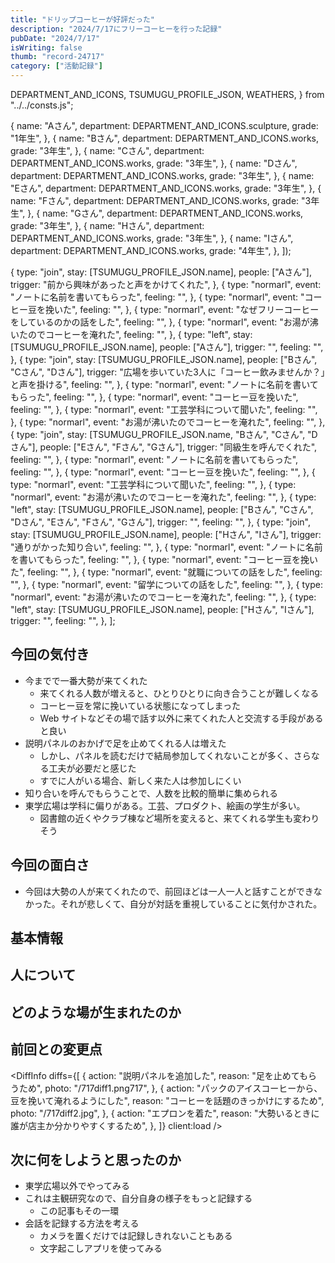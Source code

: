 ```yaml
---
title: "ドリップコーヒーが好評だった"
description: "2024/7/17にフリーコーヒーを行った記録"
pubDate: "2024/7/17"
isWriting: false
thumb: "record-24717"
category: ["活動記録"]
---
```


  DEPARTMENT_AND_ICONS,
  TSUMUGU_PROFILE_JSON,
  WEATHERS,
} from "../../consts.js";

  {
    name: "Aさん",
    department: DEPARTMENT_AND_ICONS.sculpture,
    grade: "1年生",
  },
  {
    name: "Bさん",
    department: DEPARTMENT_AND_ICONS.works,
    grade: "3年生",
  },
  {
    name: "Cさん",
    department: DEPARTMENT_AND_ICONS.works,
    grade: "3年生",
  },
  {
    name: "Dさん",
    department: DEPARTMENT_AND_ICONS.works,
    grade: "3年生",
  },
  {
    name: "Eさん",
    department: DEPARTMENT_AND_ICONS.works,
    grade: "3年生",
  },
  {
    name: "Fさん",
    department: DEPARTMENT_AND_ICONS.works,
    grade: "3年生",
  },
  {
    name: "Gさん",
    department: DEPARTMENT_AND_ICONS.works,
    grade: "3年生",
  },
  {
    name: "Hさん",
    department: DEPARTMENT_AND_ICONS.works,
    grade: "3年生",
  },
  {
    name: "Iさん",
    department: DEPARTMENT_AND_ICONS.works,
    grade: "4年生",
  },
]);

  {
    type: "join",
    stay: [TSUMUGU_PROFILE_JSON.name],
    people: ["Aさん"],
    trigger: "前から興味があったと声をかけてくれた",
  },
  {
    type: "normarl",
    event: "ノートに名前を書いてもらった",
    feeling: "",
  },
  {
    type: "normarl",
    event: "コーヒー豆を挽いた",
    feeling: "",
  },
  {
    type: "normarl",
    event: "なぜフリーコーヒーをしているのかの話をした",
    feeling: "",
  },
  {
    type: "normarl",
    event: "お湯が沸いたのでコーヒーを淹れた",
    feeling: "",
  },
  {
    type: "left",
    stay: [TSUMUGU_PROFILE_JSON.name],
    people: ["Aさん"],
    trigger: "",
    feeling: "",
  },
  {
    type: "join",
    stay: [TSUMUGU_PROFILE_JSON.name],
    people: ["Bさん", "Cさん", "Dさん"],
    trigger: "広場を歩いていた3人に「コーヒー飲みませんか？」と声を掛ける",
    feeling: "",
  },
  {
    type: "normarl",
    event: "ノートに名前を書いてもらった",
    feeling: "",
  },
  {
    type: "normarl",
    event: "コーヒー豆を挽いた",
    feeling: "",
  },
  {
    type: "normarl",
    event: "工芸学科について聞いた",
    feeling: "",
  },
  {
    type: "normarl",
    event: "お湯が沸いたのでコーヒーを淹れた",
    feeling: "",
  },
  {
    type: "join",
    stay: [TSUMUGU_PROFILE_JSON.name, "Bさん", "Cさん", "Dさん"],
    people: ["Eさん", "Fさん", "Gさん"],
    trigger: "同級生を呼んでくれた",
    feeling: "",
  },
  {
    type: "normarl",
    event: "ノートに名前を書いてもらった",
    feeling: "",
  },
  {
    type: "normarl",
    event: "コーヒー豆を挽いた",
    feeling: "",
  },
  {
    type: "normarl",
    event: "工芸学科について聞いた",
    feeling: "",
  },
  {
    type: "normarl",
    event: "お湯が沸いたのでコーヒーを淹れた",
    feeling: "",
  },
  {
    type: "left",
    stay: [TSUMUGU_PROFILE_JSON.name],
    people: ["Bさん", "Cさん", "Dさん", "Eさん", "Fさん", "Gさん"],
    trigger: "",
    feeling: "",
  },
  {
    type: "join",
    stay: [TSUMUGU_PROFILE_JSON.name],
    people: ["Hさん", "Iさん"],
    trigger: "通りがかった知り合い",
    feeling: "",
  },
  {
    type: "normarl",
    event: "ノートに名前を書いてもらった",
    feeling: "",
  },
  {
    type: "normarl",
    event: "コーヒー豆を挽いた",
    feeling: "",
  },
  {
    type: "normarl",
    event: "就職についての話をした",
    feeling: "",
  },
  {
    type: "normarl",
    event: "留学についての話をした",
    feeling: "",
  },
  {
    type: "normarl",
    event: "お湯が沸いたのでコーヒーを淹れた",
    feeling: "",
  },
  {
    type: "left",
    stay: [TSUMUGU_PROFILE_JSON.name],
    people: ["Hさん", "Iさん"],
    trigger: "",
    feeling: "",
  },
];

## 今回の気付き

- 今までで一番大勢が来てくれた
  - 来てくれる人数が増えると、ひとりひとりに向き合うことが難しくなる
  - コーヒー豆を常に挽いている状態になってしまった
  - Web サイトなどその場で話す以外に来てくれた人と交流する手段があると良い
- 説明パネルのおかげで足を止めてくれる人は増えた
  - しかし、パネルを読むだけで結局参加してくれないことが多く、さらなる工夫が必要だと感じた
  - すでに人がいる場合、新しく来た人は参加しにくい
- 知り合いを呼んでもらうことで、人数を比較的簡単に集められる
- 東学広場は学科に偏りがある。工芸、プロダクト、絵画の学生が多い。
  - 図書館の近くやクラブ棟など場所を変えると、来てくれる学生も変わりそう

## 今回の面白さ

- 今回は大勢の人が来てくれたので、前回ほどは一人一人と話すことができなかった。それが悲しくて、自分が対話を重視していることに気付かされた。

## 基本情報

<PostBasicInfo
  date="2024-07-17"
  otherEventDates={eventDates}
  weather="晴れのち曇り"
  temp="31"
  place="東学広場 食堂側"
/>

## 人について

<TsumuguInfo
  condition="ふつう"
  comment="記録のために自分で撮った"
  photo="/717tsumugu.png"
  client:load
/>

<VisitorsInfo visitors={peopleWithColor} />

## どのような場が生まれたのか

<EventsInfo overview="" people={peopleWithColor} events={events} />

## 前回との変更点

<DiffInfo
  diffs={[
    {
      action: "説明パネルを追加した",
      reason: "足を止めてもらうため",
      photo:
        "/717diff1.png717",
    },
    {
      action: "パックのアイスコーヒーから、豆を挽いて淹れるようにした",
      reason: "コーヒーを話題のきっかけにするため",
      photo:
        "/717diff2.jpg",
    },
    {
      action: "エプロンを着た",
      reason: "大勢いるときに誰が店主か分かりやすくするため",
    },
  ]}
  client:load
/>

## 次に何をしようと思ったのか

- 東学広場以外でやってみる
- これは主観研究なので、自分自身の様子をもっと記録する
  - この記事もその一環
- 会話を記録する方法を考える
  - カメラを置くだけでは記録しきれないこともある
  - 文字起こしアプリを使ってみる
